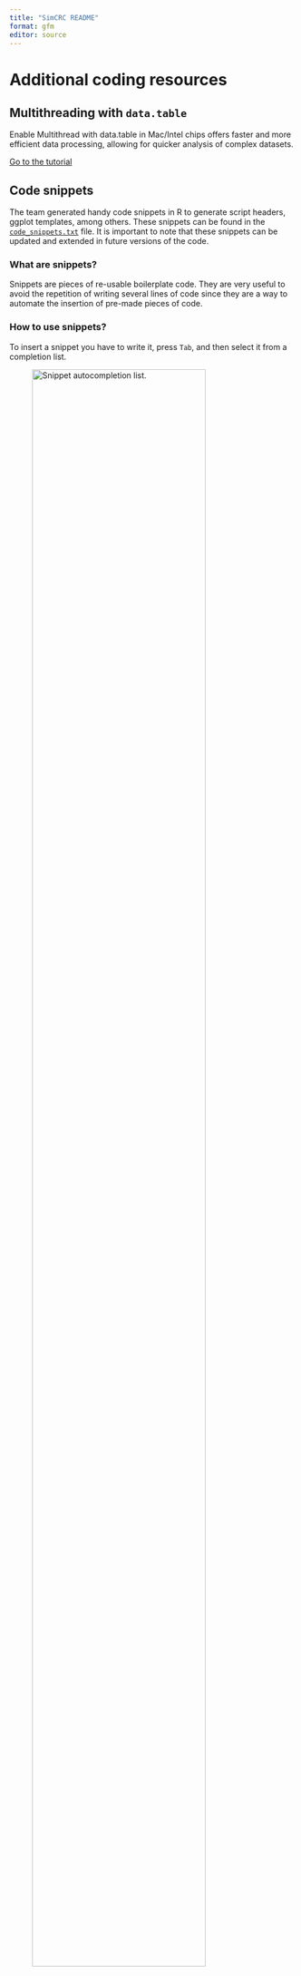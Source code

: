 ```yaml
---
title: "SimCRC README"
format: gfm
editor: source
---
```


```{=html}
<!-- 

**Here are some ideas to get you started:**
🙋‍♀️ A short introduction - what is your organization all about?
🌈 Contribution guidelines - how can the community get involved?
👩‍💻 Useful resources - where can the community find your docs? Is there anything else the community should know?
🍿 Fun facts - what does your team eat for breakfast?
🧙 Remember, you can do mighty things with the power of 
[Markdown](https://docs.github.com/github/writing-on-github/getting-started-with-writing-and-formatting-on-github/basic-writing-and-formatting-syntax) 
-->
```
```{=html}
<!-- 
To render the quarto document as an .md file you need to execute the following command in the *terminal*:
- quarto render profile/README.qmd 
-->
```
# Additional coding resources

## Multithreading with `data.table`

Enable Multithread with data.table in Mac/Intel chips offers faster and more efficient data processing, allowing for quicker analysis of complex datasets. 

[Go to the tutorial](profile/multithread/multithread.pdf)


## Code snippets

The team generated handy code snippets in R to generate script headers, ggplot templates, among others. These snippets can be found in the [`code_snippets.txt`](https://github.com/SimCRC/.github/blob/main/code_snippets.txt) file. It is important to note that these snippets can be updated and extended in future versions of the code.

### What are snippets?

Snippets are pieces of re-usable boilerplate code. They are very useful to avoid the repetition of writing several lines of code since they are a way to automate the insertion of pre-made pieces of code.

### How to use snippets?

To insert a snippet you have to write it, press `Tab`, and then select it from a completion list.

![Snippet autocompletion list.](figs/snippet_1.png){fig-align="center" width="85%"}

It will be inserted along with some text placeholders which you can fill in. To move to the next placeholder you have to press `Tab`.

![Switch between snippet placeholders by pressing \`Tab\`.](figs/snippet_2.png){fig-align="center" width="85%"}

### How to add new snippets?

To create or customize snippets, in RStudio you have to access `Global Options/Code/Editing` and click into *Edit Snippets*. In that window you will see the list of all the snippets present in your computer.

To add the list of [predefined snippets](https://github.com/SimCRC/.github/blob/main/code_snippets.txt) you just have to copy them and paste them by adding new lines in *Edit Snippets.*

To create your own custom snippets, or to edit the existing ones please read the [RStudio Snippets](https://rstudio.github.io/rstudio-extensions/rstudio_snippets.html) website. This [website](https://www.hertiecodingclub.com/events/07_shorcuts_r/) can also be of help if you are looking for additional shortcuts or capabilities included in RStudio.
